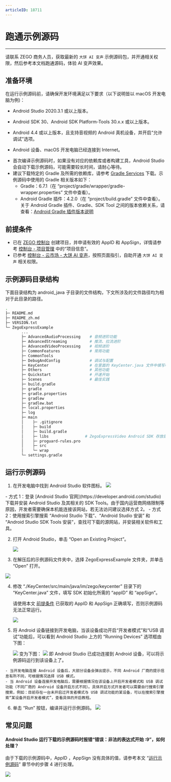 ```yaml
---
articleID: 18711
---
```

# 跑通示例源码

- - -

<Note title="说明">请联系 ZEGO 商务人员，获取最新的 `大饼 AI 变声` 示例源码包，并开通相关权限，然后参考本文档跑通源码，体验 AI 变声效果。 </Note>


## 准备环境

在运行示例源码前，请确保开发环境满足以下要求（以下说明皆以 macOS 开发电脑为例)：

* Android Studio 2020.3.1 或以上版本。

* Android SDK 30、Android SDK Platform-Tools 30.x.x 或以上版本。
* Android 4.4 或以上版本，且支持音视频的 Android 真机设备，并开启“允许调试”选项。
* Android 设备、macOS 开发电脑已经连接到 Internet。

<Note title="说明">

- 首次编译示例源码时，如果没有对应的依赖库或者构建工具，Android Studio 会自动下载示例源码，可能需要较长时间，请耐心等待。
- 建议下载特定的 Gradle 及所需的依赖库，请参考 [Gradle Services](https://services.gradle.org) 下载。示例源码中使用的 Gradle 相关版本如下：
  - Gradle：6.7.1（在 “project/gradle/wrapper/gradle-wrapper.properties” 文件中查看）。
  - Android Gradle 插件：4.2.0（在 “project/build.gradle” 文件中查看）。
关于 Android Gradle 插件、Gradle、SDK Tool 之间的版本依赖关系，请查看：[Android Gradle 插件版本说明](https://developer.android.com/studio/releases/gradle-plugin)

</Note>




## 前提条件

- 已在 [ZEGO 控制台](https://console.zego.im) 创建项目，并申请有效的 AppID 和 AppSign，详情请参考 [控制台 - 项目管理](/console/project-info) 中的“项目信息”。
- 已参考 [控制台 - 云市场 - 大饼 AI 变声](/console/cloud-market/dabing-ai-voice-changer)，按照页面指引，自助开通 `大饼 AI 变声` 相关权限。

## 示例源码目录结构

下面目录结构为 android_java 子目录的文件结构，下文所涉及的文件路径均为相对于此目录的路径。

```bash
.
├─ README.md
├─ README_zh.md
├─ VERSION.txt
└─ ZegoExpressExample
       ...
       ├─ AdvancedAudioProcessing    # 音频进阶功能
       ├─ AdvancedStreaming          # 推流、拉流进阶
       ├─ AdvancedVideoProcessing    # 视频进阶
       ├─ CommonFeatures             # 常用功能
       ├─ CommonTools
       ├─ DebugAndConfig             # 调试与配置
       ├─ KeyCenter                  # 在里面的 KeyCenter.java 文件中填写申请的 AppID 和 AppSign
       ├─ Others                     # 其他功能
       ├─ Quickstart                 # 开速开始
       ├─ Scenes                     # 最佳实践
       ├─ build.gradle
       ├─ gradle
       ├─ gradle.properties
       ├─ gradlew
       ├─ gradlew.bat
       ├─ local.properties
       ├─ log
       ├─ main
       │    ├─ .gitignore
       │    ├─ build
       │    ├─ build.gradle
       │    ├─ libs                # ZegoExpressVideo Android SDK 存放目录
       │    ├─ proguard-rules.pro
       │    ├─ src
       │    └─ wrap
       └─ settings.gradle
```


## 运行示例源码

1. 在开发电脑中找到 Android Studio 软件图标。
   <Frame width="512" height="auto" caption=""><img src="https://storage.zego.im/sdk-doc/Pics/Android/ExpressSDK/SampleRunningGuide/open_as.png" /></Frame>

  <Accordion title="在开发电脑上安装 Android Studio 的方式" defaultOpen="false">
- 方式 1：登录 [Android Studio 官网](https://developer.android.com/studio) 下载并安装 Android Studio 及其相关的 SDK Tools。由于国内运营商网络限制等原因，开发者需要确保本机能连接该网站，若无法访问建议选择方式 2。
    - 方式 2：使用搜索引擎搜索 “Android Studio 下载”、“Android Studio 安装” 和 “Android Studio SDK Tools 安装”，查找可下载的源网站，并安装相关软件和工具。
</Accordion>


2. 打开 Android Studio，单击 “Open an Existing Project”。
   <Frame width="512" height="auto" caption=""><img src="https://storage.zego.im/sdk-doc/Pics/Android/ExpressSDK/SampleRunningGuide/as_pre_ui.png" /></Frame>

3. 在解压后的示例源码文件夹中，选择 ZegoExpressExample 文件夹，并单击 “Open” 打开。
<Frame width="512" height="auto" caption=""><img src="https://storage.zego.im/sdk-doc/Pics/Android/ExpressSDK/SampleRunningGuide/open_express_android_demo_new.png" /></Frame>

4. 修改 “./KeyCenter/src/main/java/im/zego/keycenter” 目录下的 “KeyCenter.java” 文件，填写 SDK 初始化所需的 “appID” 和 “appSign”。

    <Warning title="注意">请使用本文 [前提条件](#前提条件) 已获取的 AppID 和 AppSign 正确填写，否则示例源码无法正常运行。 </Warning>

    <Frame width="512" height="auto" caption=""><img src="https://storage.zego.im/sdk-doc/Pics/QuickStart/sample_code/sample_code_android.png" /></Frame>

5. 将 Android 设备链接到开发电脑，当该设备成功开启“开发者模式”和“USB 调试”功能后，可以看到 Android Studio 上方的 “Running Devices” 选项框由下图：
    <Frame width="512" height="auto" caption=""><img src="https://storage.zego.im/sdk-doc/Pics/Android/ExpressSDK/SampleRunningGuide/as_no_device_new.png" /></Frame>
   变为下图：
    <Frame width="512" height="auto" caption=""><img src="https://storage.zego.im/sdk-doc/Pics/Android/ExpressSDK/SampleRunningGuide/as_connected_device_new.png" /></Frame>    
   即 Android Studio 已成功连接到 Android 设备，可以将示例源码运行到该设备上了。

<Note title="说明">

    - 当开发电脑连接 Android 设备后，大部分设备会弹出提示，不同 Android 厂商的提示信息有所不同，可根据情况选择 USB 模式。
    - 当 Android 设备连接开发电脑后，需要根据情况在该设备上开启开发者模式和 USB 调试功能（不同厂商的 Android 设备开启方式不同）。具体开启方式开发者可以需要自行搜索引擎搜索，例如：目前存在一台未开启过开发者模式与 USB 调试功能的某设备，可以在搜索引擎搜索“某设备开启开发者模式”，查看具体的开启教程。
    
</Note>



6. 单击 “Run” 按钮，编译并运行示例源码。
   <Frame width="512" height="auto" caption=""><img src="https://storage.zego.im/sdk-doc/Pics/Android/ExpressSDK/SampleRunningGuide/run_android_demo_new.png" /></Frame>


## 常见问题

#### **Android Studio 运行下载的示例源码时报错“错误：非法的表达式开始 :9”，如何处理？**

由于下载的示例源码中，AppID ，AppSign 没有具体的值，请参考本文 “[运行示例源码](#运行示例源码)” 章节中的步骤 4 进行处理。

<Frame width="512" height="auto" caption=""><img src="https://storage.zego.im/sdk-doc/Pics/Express/Android/as_run_android_demo_error_3.png" /></Frame>
